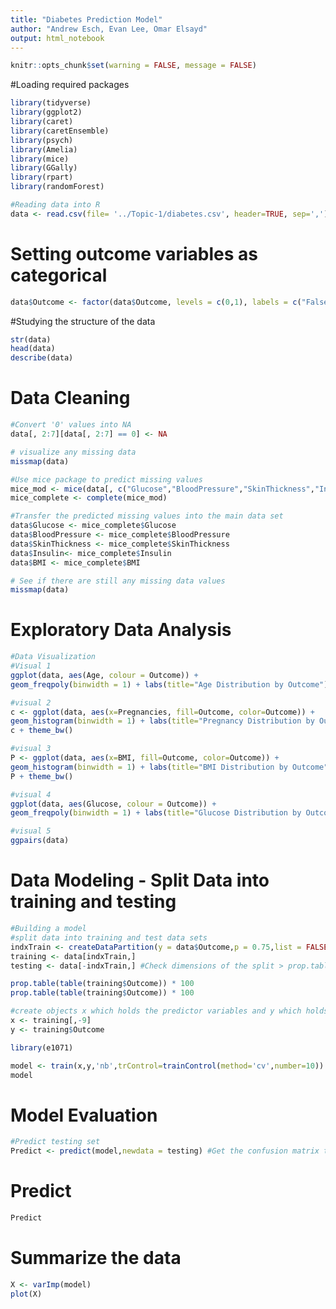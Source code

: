```yaml
---
title: "Diabetes Prediction Model"
author: "Andrew Esch, Evan Lee, Omar Elsayd"
output: html_notebook
---
```


```r
knitr::opts_chunk$set(warning = FALSE, message = FALSE)
```

#Loading required packages
```r
library(tidyverse)
library(ggplot2)
library(caret)
library(caretEnsemble)
library(psych)
library(Amelia)
library(mice)
library(GGally)
library(rpart)
library(randomForest)

#Reading data into R
data <- read.csv(file= '../Topic-1/diabetes.csv', header=TRUE, sep=',')
```

# Setting outcome variables as categorical
```r
data$Outcome <- factor(data$Outcome, levels = c(0,1), labels = c("False", "True"))
```

#Studying the structure of the data
```r
str(data)
head(data)
describe(data)
```

# Data Cleaning
```r
#Convert '0' values into NA
data[, 2:7][data[, 2:7] == 0] <- NA

# visualize any missing data
missmap(data)

#Use mice package to predict missing values
mice_mod <- mice(data[, c("Glucose","BloodPressure","SkinThickness","Insulin","BMI")], method='rf')
mice_complete <- complete(mice_mod)

#Transfer the predicted missing values into the main data set
data$Glucose <- mice_complete$Glucose
data$BloodPressure <- mice_complete$BloodPressure
data$SkinThickness <- mice_complete$SkinThickness
data$Insulin<- mice_complete$Insulin
data$BMI <- mice_complete$BMI

# See if there are still any missing data values
missmap(data)
```

# Exploratory Data Analysis
```r
#Data Visualization
#Visual 1
ggplot(data, aes(Age, colour = Outcome)) +
geom_freqpoly(binwidth = 1) + labs(title="Age Distribution by Outcome")

#visual 2
c <- ggplot(data, aes(x=Pregnancies, fill=Outcome, color=Outcome)) +
geom_histogram(binwidth = 1) + labs(title="Pregnancy Distribution by Outcome")
c + theme_bw()

#visual 3
P <- ggplot(data, aes(x=BMI, fill=Outcome, color=Outcome)) +
geom_histogram(binwidth = 1) + labs(title="BMI Distribution by Outcome")
P + theme_bw()

#visual 4
ggplot(data, aes(Glucose, colour = Outcome)) +
geom_freqpoly(binwidth = 1) + labs(title="Glucose Distribution by Outcome")

#visual 5
ggpairs(data)
```

# Data Modeling - Split Data into training and testing
```r
#Building a model
#split data into training and test data sets
indxTrain <- createDataPartition(y = data$Outcome,p = 0.75,list = FALSE)
training <- data[indxTrain,]
testing <- data[-indxTrain,] #Check dimensions of the split > prop.table(table(data$Outcome)) * 100

prop.table(table(training$Outcome)) * 100
prop.table(table(training$Outcome)) * 100

#create objects x which holds the predictor variables and y which holds the response variables
x <- training[,-9]
y <- training$Outcome

library(e1071)

model <- train(x,y,'nb',trControl=trainControl(method='cv',number=10))
model
```

# Model Evaluation
```r
#Predict testing set
Predict <- predict(model,newdata = testing) #Get the confusion matrix to see accuracy value and other parameter values > confusionMatrix(Predict, testing$Outcome )
```

# Predict
```r
Predict
```

# Summarize the data
```r
X <- varImp(model)
plot(X)
```
